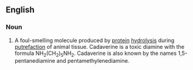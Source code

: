 ==English==

===Noun===
{{en-noun|-}}
{{wikipedia}}

#A foul-smelling molecule produced by [[protein]] [[hydrolysis]] during [[putrefaction]] of animal tissue. Cadaverine is a toxic diamine with the formula NH<sub>2</sub>(CH<sub>2</sub>)<sub>5</sub>NH<sub>2</sub>. Cadaverine is also known by the names 1,5-pentanediamine and pentamethylenediamine.